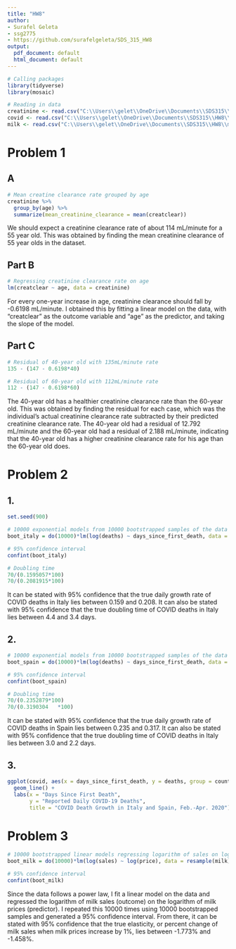 ---
title: "HW8"
author:
- Surafel Geleta
- ssg2775
- https://github.com/surafelgeleta/SDS_315_HW8
output:
  pdf_document: default
  html_document: default
---

```{r echo=FALSE, message=FALSE, warning=FALSE}
# Calling packages
library(tidyverse)
library(mosaic)

# Reading in data
creatinine <- read.csv("C:\\Users\\gelet\\OneDrive\\Documents\\SDS315\\HW8\\creatinine.csv")
covid <- read.csv("C:\\Users\\gelet\\OneDrive\\Documents\\SDS315\\HW8\\covid.csv")
milk <- read.csv("C:\\Users\\gelet\\OneDrive\\Documents\\SDS315\\HW8\\milk.csv")
```

# Problem 1

## A

```{r echo=FALSE, message=FALSE, warning=FALSE, results = 'hide'}
# Mean creatine clearance rate grouped by age
creatinine %>% 
  group_by(age) %>% 
  summarize(mean_creatinine_clearance = mean(creatclear))
```

We should expect a creatinine clearance rate of about 114 mL/minute for a 55 year old. This was obtained by finding the mean creatinine clearance of 55 year olds in the dataset.

## Part B

```{r, echo = FALSE, message = FALSE, results = 'hide'}
# Regressing creatinine clearance rate on age
lm(creatclear ~ age, data = creatinine)
```
For every one-year increase in age, creatinine clearance should fall by -0.6198 mL/minute. I obtained this by fitting a linear model on the data, with "creatclear" as the outcome variable and "age" as the predictor, and taking the slope of the model.

## Part C

```{r echo=FALSE, results='hide', message=FALSE}
# Residual of 40-year old with 135mL/minute rate
135 - (147 - 0.6198*40)

# Residual of 60-year old with 112mL/minute rate
112 - (147 - 0.6198*60)
```
The 40-year old has a healthier creatinine clearance rate than the 60-year old. This was obtained by finding the residual for each case, which was the individual's actual creatinine clearance rate subtracted by their predicted creatinine clearance rate. The 40-year old had a residual of 12.792 mL/minute and the 60-year old had a residual of 2.188 mL/minute, indicating that the 40-year old has a higher creatinine clearance rate for his age than the 60-year old does.

# Problem 2

## 1.

```{r echo=FALSE, results='hide', message=FALSE}
set.seed(900)

# 10000 exponential models from 10000 bootstrapped samples of the data subsetted to only include Italy
boot_italy = do(10000)*lm(log(deaths) ~ days_since_first_death, data = resample(covid[covid$country == "Italy",]))

# 95% confidence interval
confint(boot_italy)

# Doubling time
70/(0.1595057*100)
70/(0.2081915*100)
```
It can be stated with 95% confidence that the true daily growth rate of COVID deaths in Italy lies between 0.159 and 0.208. It can also be stated with 95% confidence that the true doubling time of COVID deaths in Italy lies between 4.4 and 3.4 days.

## 2.

```{r echo=FALSE, results='hide', message=FALSE}
# 10000 exponential models from 10000 bootstrapped samples of the data subsetted to only include Spain
boot_spain = do(10000)*lm(log(deaths) ~ days_since_first_death, data = resample(covid[covid$country == "Spain",]))

# 95% confidence interval
confint(boot_spain)

# Doubling time
70/(0.2352879*100)
70/(0.3190304	*100)
```

It can be stated with 95% confidence that the true daily growth rate of COVID deaths in Spain lies between 0.235 and 0.317. It can also be stated with 95% confidence that the true doubling time of COVID deaths in Italy lies between 3.0 and 2.2 days.

## 3.

```{r echo=FALSE, results='hide', message=FALSE}
ggplot(covid, aes(x = days_since_first_death, y = deaths, group = country, color = country)) +
  geom_line() +
  labs(x = "Days Since First Death",
       y = "Reported Daily COVID-19 Deaths",
       title = "COVID Death Growth in Italy and Spain, Feb.-Apr. 2020")
```

# Problem 3

```{r echo = FALSE, message= FALSE, warning = FALSE, results = 'hide'}
# 10000 bootstrapped linear models regressing logarithm of sales on logarithm of milk prices 
boot_milk = do(10000)*lm(log(sales) ~ log(price), data = resample(milk))

# 95% confidence interval
confint(boot_milk)
```

Since the data follows a power law, I fit a linear model on the data and regressed the logarithm of milk sales (outcome) on the logarithm of milk prices (predictor). I repeated this 10000 times using 10000 bootstrapped samples and generated a 95% confidence interval.
From there, it can be stated with 95% confidence that the true elasticity, or percent change of milk sales when milk prices increase by 1%, lies between -1.773% and -1.458%. 
